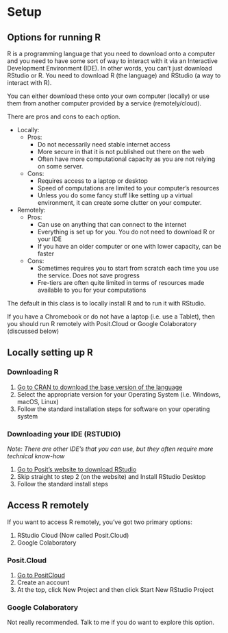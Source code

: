 # Setup {#sec-setup}

## Options for running R

R is a programming language that you need to download onto a computer and you need to have some sort of way to interact with it via an Interactive Development Environment (IDE). In other words, you can't just download RStudio or R. You need to download R (the language) and RStudio (a way to interact with R).

You can either download these onto your own computer (locally) or use them from another computer provided by a service (remotely/cloud).

There are pros and cons to each option.

- Locally:
    - Pros:
        - Do not necessarily need stable internet access
        - More secure in that it is not published out there on the web
        - Often have more computational capacity as you are not relying on some server.
    - Cons:
        - Requires access to a laptop or desktop
        - Speed of computations are limited to your computer's resources
        - Unless you do some fancy stuff like setting up a virtual environment, it can create some clutter on your computer.
- Remotely:
    - Pros:
        - Can use on anything that can connect to the internet
        - Everything is set up for you. You do not need to download R or your IDE
        - If you have an older computer or one with lower capacity, can be faster
    - Cons:
        - Sometimes requires you to start from scratch each time you use the service. Does not save progress
        - Fre-tiers are often quite limited in terms of resources made available to you for your computations

:::{.callout-note}
The default in this class is to locally install R and to run it with RStudio.

If you have a Chromebook or do not have a laptop (i.e. use a Tablet), then you should run R remotely with Posit.Cloud or Google Colaboratory (discussed below)
:::

## Locally setting up R
### Downloading R

1. [Go to CRAN to download the base version of the language](https://cran.r-project.org/)
2. Select the appropriate version for your Operating System (i.e. Windows, macOS, Linux)
3. Follow the standard installation steps for software on your operating system

### Downloading your IDE (RSTUDIO)

*Note: There are other IDE's that you can use, but they often require more technical know-how*

1. [Go to Posit's website to download RStudio](https://posit.co/download/rstudio-desktop/)
2. Skip straight to step 2 (on the website) and Install RStudio Desktop
3. Follow the standard install steps

## Access R remotely

If you want to access R remotely, you've got two primary options:

1. RStudio Cloud (Now called Posit.Cloud)
2. Google Colaboratory

### Posit.Cloud

1. [Go to PositCloud](https://posit.cloud/)
2. Create an account
3. At the top, click New Project and then click Start New RStudio Project

### Google Colaboratory

Not really recommended. Talk to me if you do want to explore this option.